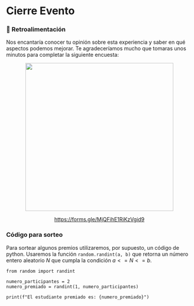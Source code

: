 # Cierre Evento

### 🎯 **Retroalimentación**

Nos encantaría conocer tu opinión sobre esta experiencia y saber en qué aspectos podemos mejorar. Te agradeceríamos mucho que tomaras unos minutos para completar la siguiente encuesta:

<center>
<a href="https://docs.google.com/forms/d/e/1FAIpQLSfUI0waawjVZ6RcRMTXzTNvMzBdMmF76S3-V-deo7mNGa1L8w/viewform" target="_blank" rel="noopener noreferrer">
<img src="../../images/qr_olimpiadas_2024.png" width="400">
<p>https://forms.gle/MjQFihE1RiKzVgid9</p>
</a>
</center>

### Código para sorteo

Para sortear algunos premios utilizaremos, por supuesto, un código de python.
Usaremos la función `random.randint(a, b)` que retorna un número entero aleatorio $N$ que cumpla la condición $a <= N <= b$.

```pyodide-python
from random import randint

numero_participantes = 2
numero_premiado = randint(1, numero_participantes)

print(f"El estudiante premiado es: {numero_premiado}")
```

